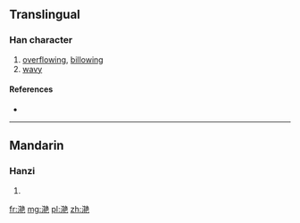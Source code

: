 {{also|灔|灧}}
==Translingual==

===Han character===
{{Han char|rn=85|rad=水|as=10|sn=13|four=|canj=EQJU}}

# [[overflowing]], [[billowing]]
# [[wavy]]

====References====
* {{Han ref|kx=0643.241|hdz=31692.010|uh=6EDF|ud=28383}}

----

==Mandarin==

===Hanzi===
{{cmn-hanzi|tra=灧|pin=[[yàn]] ([[yan4]])|wg=yen<sup>4</sup>}}

# {{defn|lang=cmn|sort=水10}}

[[fr:滟]]
[[mg:滟]]
[[pl:滟]]
[[zh:滟]]